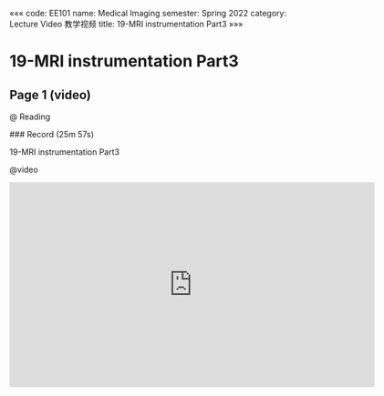 «««
code: EE101
name: Medical Imaging
semester: Spring 2022
category: Lecture Video 教学视频
title: 19-MRI instrumentation Part3
»»»

# 19-MRI instrumentation Part3

## Page 1 (video)

@ Reading

<div class="markdown-body">
### Record (25m 57s)

19-MRI instrumentation Part3
</div>

@video

<iframe src="https://sbbrisk.com/e/ingjm6tv140t.html" frameborder=0 marginwidth=0 marginheight=0 scrolling=no width=640 height=360 allowfullscreen></iframe>
